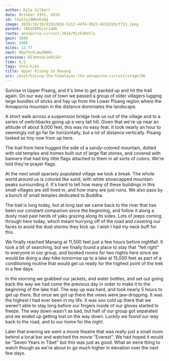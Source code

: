 ```yaml
---
author: Kyle Gilbert
date: October 24th, 2019
id: tIw3Jyj0NhoEvQq
image: 2019/10/19/815b2816-5212-44f4-9923-6d3d32bcf721.jpeg
parent: lBkSFDPGjsrJaHk
route: annapurna-circuit-2019/MjzE1ReClL
gain: 2848
loss: 2006
miles: 12.77
next: 0bpfSnFLAw3N00r
previous: DI3emsdc1eOLSGr
time: 8,5
tags: thru-hike
title: Upper Pisang to Manang
uri: /post/hiking-the-himalayas-the-annapurna-circuit/stage/06
---
```


<Stats />

<Route />

Sunrise in Upper Pisang, and it's time to get packed up and hit the trail again.
On our way out of town we passed a group of older villagers lugging large
bundles of sticks and hay up from the Lower Pisang region where the Annapurna
mountain in the distance dominiates the landscape.

A short walk across a suspension bridge took us out of the village and to
a series of switchbacks going up a very tall hill. Given that we're up near an
altitude of about 9,000 feet, this was no easy feat. It took nearly an hour
to seemingly not go far far horizontally, but a lot of distance vertically.
Pisang looked so tiny now from up here.

The trail from here hugged the side of a sandy-colored mountain, dotted with
old temples and homes built out of large flat stones, and covered with banners
that had tiny little flags attached to them in all sorts of colors. We're told
they're prayer flags.

At the next small sparsely populated village we took a break. The whole world
around us is colored like sand, with white snowcapped mountain peaks surrounding
it. It's hard to tell how many of these buildings in this small villages are
still lived in, and how many are just ruins. We also pass by a bunch of small
temples dedicated to Buddha.

The trail is long today, but at long last we came back to the river that has
been our constant companion since the beginning, and follow it along a dusty
road past herds of yaks grazing along its sides. Lots of jeeps coming through
here today, which meant hurrying off of the road and covering our faces to
avoid the dust storms they kick up. I wish I had my neck buff for this.

We finally reached Manang at 11,500 feet just a few hours before nightfall. It
took a bit of searching, but we finally found a place to stay that "felt right"
to everyone in our group, and booked rooms for two nights here since we would be
doing a day-hike tomorrow up to a lake at 15,000 feet as part of a conditioning
routine that would get us ready for the highest point of the trek in a few days.

In the morning we grabbed our jackets, and water bottles, and set out going back
the way we had come the previous day in order to make it to the beginning of the
lake trail. The way up was hard, and took nearly 5 hours to get up there. But
once we got up there the views were jaw-dropping. It was the highest I had
ever been in my life. It was soo cold up there that we weren't able to stay
long before our fingers inside of our gloves started to freeze. The way down
wasn't as bad, but half of our group got separated and we ended up getting lost
on the way down. Luckily we found our way back to the road, and to our home
for the night.

Later that evening we went a movie theatre that was really just a small room
behind a local bar and watched the movie "Everest". We had hoped it would be
"Seven Years in Tibet" but this was just as good. What an eerie thing to watch
though as we're about to go much higher in elevation over the next few days.

